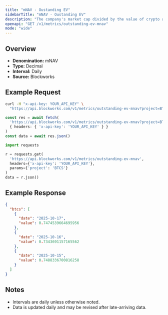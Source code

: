 ```yaml
---
title: "mNAV - Oustanding EV"
sidebarTitle: "mNAV - Oustanding EV"
description: "The company's market cap divided by the value of crypto asset holdings. Often called Basic mNAV, it is the most simplistic way to track the multiple the company trades at relative to its crypto assets held. This figure can be calculated using both the market cap and the enterprise value. Some Companies may hold a considerable amount of cash that has not yet been deployed into crypto, which the Enterprise Value calculation highlights."
openapi: "GET /v1/metrics/outstanding-ev-mnav"
mode: "wide"
---
```


## Overview

- **Denomination:** mNAV
- **Type:** Decimal
- **Interval:** Daily
- **Source:** Blockworks

## Example Request

<CodeGroup>

```bash cURL
curl -H "x-api-key: YOUR_API_KEY" \
  "https://api.blockworks.com/v1/metrics/outstanding-ev-mnav?project=BTCS"
```

```typescript TypeScript
const res = await fetch(
  'https://api.blockworks.com/v1/metrics/outstanding-ev-mnav?project=BTCS',
  { headers: { 'x-api-key': 'YOUR_API_KEY' } }
)
const data = await res.json()
```

```python Python
import requests

r = requests.get(
  'https://api.blockworks.com/v1/metrics/outstanding-ev-mnav',
  headers={'x-api-key': 'YOUR_API_KEY'},
  params={'project': 'BTCS'}
)
data = r.json()
```

</CodeGroup>

## Example Response

```json
{
  "btcs": [
    {
      "date": "2025-10-17",
      "value": 0.7474539664695956
    },
    {
      "date": "2025-10-16",
      "value": 0.7343691157165562
    },
    {
      "date": "2025-10-15",
      "value": 0.7488336700816258
    }
  ]
}
```

## Notes
- Intervals are daily unless otherwise noted.
- Data is updated daily and may be revised after late-arriving data.